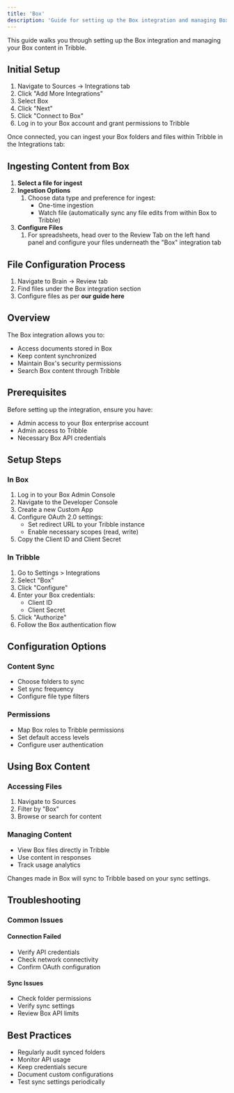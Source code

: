```yaml
---
title: 'Box'
description: 'Guide for setting up the Box integration and managing Box content in Tribble'
---
```


This guide walks you through setting up the Box integration and managing your Box content in Tribble.

## Initial Setup

1. Navigate to Sources → Integrations tab
2. Click "Add More Integrations"
3. Select Box
4. Click "Next"
5. Click "Connect to Box"
6. Log in to your Box account and grant permissions to Tribble

Once connected, you can ingest your Box folders and files within Tribble in the Integrations tab:

## Ingesting Content from Box

1. **Select a file for ingest**
2. **Ingestion Options**  
   1. Choose data type and preference for ingest:  
         * One-time ingestion  
         * Watch file (automatically sync any file edits from within Box to Tribble)
3. **Configure Files**  
   1. For spreadsheets, head over to the Review Tab on the left hand panel and configure your files underneath the "Box" integration tab

## File Configuration Process

1. Navigate to Brain → Review tab
2. Find files under the Box integration section
3. Configure files as per **our guide here**

## Overview

The Box integration allows you to:
- Access documents stored in Box
- Keep content synchronized
- Maintain Box's security permissions
- Search Box content through Tribble

## Prerequisites

Before setting up the integration, ensure you have:
- Admin access to your Box enterprise account
- Admin access to Tribble
- Necessary Box API credentials

## Setup Steps

### In Box

1. Log in to your Box Admin Console
2. Navigate to the Developer Console
3. Create a new Custom App
4. Configure OAuth 2.0 settings:
   - Set redirect URL to your Tribble instance
   - Enable necessary scopes (read, write)
5. Copy the Client ID and Client Secret

### In Tribble

1. Go to Settings > Integrations
2. Select "Box"
3. Click "Configure"
4. Enter your Box credentials:
   - Client ID
   - Client Secret
5. Click "Authorize"
6. Follow the Box authentication flow

## Configuration Options

### Content Sync
- Choose folders to sync
- Set sync frequency
- Configure file type filters

### Permissions
- Map Box roles to Tribble permissions
- Set default access levels
- Configure user authentication

## Using Box Content

### Accessing Files
1. Navigate to Sources
2. Filter by "Box"
3. Browse or search for content

### Managing Content
- View Box files directly in Tribble
- Use content in responses
- Track usage analytics

<Note>
Changes made in Box will sync to Tribble based on your sync settings.
</Note>

## Troubleshooting

### Common Issues

#### Connection Failed
- Verify API credentials
- Check network connectivity
- Confirm OAuth configuration

#### Sync Issues
- Check folder permissions
- Verify sync settings
- Review Box API limits

## Best Practices

- Regularly audit synced folders
- Monitor API usage
- Keep credentials secure
- Document custom configurations
- Test sync settings periodically 